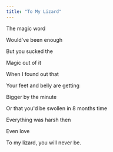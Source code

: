 ```yaml
---
title: "To My Lizard"
---
```


The magic word

Would've been enough

But you sucked the

Magic out of it

When I found out that

Your feet and belly are getting

Bigger by the minute

Or that you'd be swollen in 8 months time

Everything was harsh then

Even love

To my lizard, you will never be.
